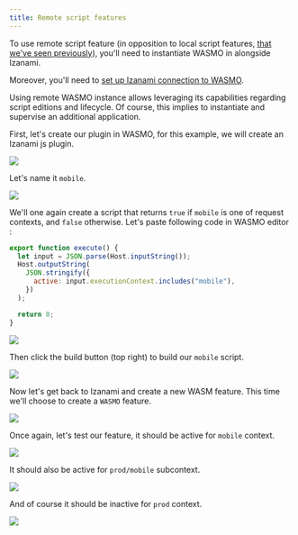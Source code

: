 ```yaml
---
title: Remote script features
---
```




To use remote script feature (in opposition to local script features, [that we've seen previously](./06-local-scripts.mdx)), you'll need to instantiate WASMO in alongside Izanami.

Moreover, you'll need to [set up Izanami connection to WASMO](./configuration#wasmo).

Using remote WASMO instance allows leveraging its capabilities regarding script editions and lifecycle.
Of course, this implies to instantiate and supervise an additional application.

First, let's create our plugin in WASMO, for this example, we will create an Izanami js plugin.

<img src={pluginTemplate} />

Let's name it `mobile`.

<img src={pluginName} />

We'll one again create a script that returns `true` if `mobile` is one of request contexts, and `false` otherwise. Let's paste following code in WASMO editor :

```js
export function execute() {
  let input = JSON.parse(Host.inputString());
  Host.outputString(
    JSON.stringify({
      active: input.executionContext.includes("mobile"),
    })
  );

  return 0;
}
```

<img src={wasmoPluginFilled} />

Then click the build button (top right) to build our `mobile` script.

<img src={pluginBuilded} />

Now let's get back to Izanami and create a new WASM feature. This time we'll choose to create a `WASMO` feature.

<img src={pluginFormFilled} />

Once again, let's test our feature, it should be active for `mobile` context.

<img src={mobileActive} />

It should also be active for `prod/mobile` subcontext.

<img src={prodMobileActive} />

And of course it should be inactive for `prod` context.

<img src={prodInactive} />

